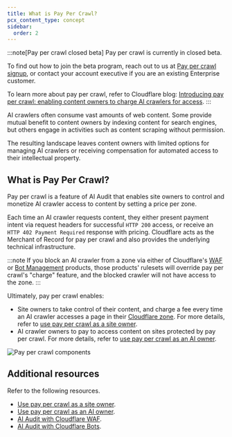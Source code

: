 ```yaml
---
title: What is Pay Per Crawl?
pcx_content_type: concept
sidebar:
  order: 2
---
```



:::note[Pay per crawl closed beta]
Pay per crawl is currently in closed beta.

To find out how to join the beta program, reach out to us at [Pay per crawl signup](http://www.cloudflare.com/paypercrawl-signup/), or contact your account executive if you are an existing Enterprise customer.

To learn more about pay per crawl, refer to Cloudflare blog: [Introducing pay per crawl: enabling content owners to charge AI crawlers for access](https://blog.cloudflare.com/introducing-pay-per-crawl/).
:::

AI crawlers often consume vast amounts of web content. Some provide mutual benefit to content owners by indexing content for search engines, but others engage in activities such as content scraping without permission.

The resulting landscape leaves content owners with limited options for managing AI crawlers or receiving compensation for automated access to their intellectual property.

## What is Pay Per Crawl?

Pay per crawl is a feature of AI Audit that enables site owners to control and monetize AI crawler access to content by setting a price per zone.

Each time an AI crawler requests content, they either present payment intent via request headers for successful `HTTP 200` access, or receive an `HTTP 402 Payment Required` response with pricing. Cloudflare acts as the <GlossaryTooltip term="Merchant of Record">Merchant of Record</GlossaryTooltip> for pay per crawl and also provides the underlying technical infrastructure.

:::note
If you block an AI crawler from a zone via either of Cloudflare's [WAF](/waf/) or [Bot Management](/bots/get-started/bot-management/) products, those products' rulesets will override pay per crawl's "charge" feature, and the blocked crawler will not have access to the zone.
:::

Ultimately, pay per crawl enables:

- Site owners to take control of their content, and charge a fee every time an AI crawler accesses a page in their [Cloudflare zone](/fundamentals/concepts/accounts-and-zones/#zones). For more details, refer to [use pay per crawl as a site owner](/ai-audit/features/pay-per-crawl/use-pay-per-crawl-as-site-owner/).
- AI crawler owners to pay to access content on sites protected by pay per crawl. For more details, refer to [use pay per crawl as an AI owner](/ai-audit/features/pay-per-crawl/use-pay-per-crawl-as-ai-owner/).

![Pay per crawl components](~/assets/images/ai-audit/ai-audit-pay-per-crawl-diagram.png)

## Additional resources

Refer to the following resources.

- [Use pay per crawl as a site owner](/ai-audit/features/pay-per-crawl/use-pay-per-crawl-as-site-owner/set-up-cloudflare-account/).
- [Use pay per crawl as an AI owner](/ai-audit/features/pay-per-crawl/use-pay-per-crawl-as-ai-owner/set-up-cloudflare-account/).
- [AI Audit with Cloudflare WAF](/ai-audit/configuration/ai-audit-with-waf/).
- [AI Audit with Cloudflare Bots](/ai-audit/configuration/ai-audit-with-bots/).
